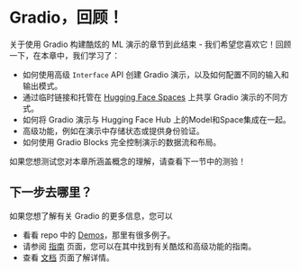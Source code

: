 # Gradio，回顾！

关于使用 Gradio 构建酷炫的 ML 演示的章节到此结束 - 我们希望您喜欢它！回顾一下，在本章中，我们学习了：

- 如何使用高级 `Interface` API 创建 Gradio 演示，以及如何配置不同的输入和输出模式。
- 通过临时链接和托管在 [Hugging Face Spaces](https://huggingface.co/spaces) 上共享 Gradio 演示的不同方式。
- 如何将 Gradio 演示与 Hugging Face Hub 上的Model和Space集成在一起。
- 高级功能，例如在演示中存储状态或提供身份验证。
- 如何使用 Gradio Blocks 完全控制演示的数据流和布局。

如果您想测试您对本章所涵盖概念的理解，请查看下一节中的测验！

## 下一步去哪里？

如果您想了解有关 Gradio 的更多信息，您可以

- 看看 repo 中的 [Demos](https://github.com/gradio-app/gradio/tree/main/demo)，那里有很多例子。
- 请参阅 [指南](https://gradio.app/guides/) 页面，您可以在其中找到有关酷炫和高级功能的指南。
- 查看 [文档](https://gradio.app/docs/) 页面了解详情。
